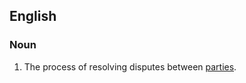 ==English==
{{wikipedia}}

===Noun===
{{en-noun|~}}

# The process of resolving disputes between [[party|parties]].